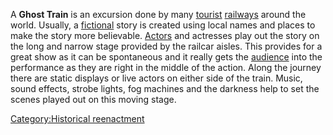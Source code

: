 {{articleissues|unreferenced=June 2007|orphan=September 2007}}
{{Copy to Wiktionary}}
A '''Ghost Train''' is  an excursion done by many [[tourist]] [[railway]]s around the world.  Usually, a [[fiction]]al story is created using local names and places to make the story more believable.  [[Actor]]s and actresses play out the story on the long and narrow stage provided by the railcar aisles.  This provides for a great show as it can be spontaneous and it really gets the [[audience]] into the performance as they are right in the middle of the action. Along the journey there are static displays or live actors on either side of the train.  Music, sound effects, strobe lights, fog machines and the darkness help to set the scenes played out on this moving stage.

[[Category:Historical reenactment]]

{{theat-stub}}
